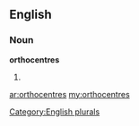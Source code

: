 ==English==

===Noun===
'''orthocentres'''

# {{plural of|[[orthocentre]]}}

[[Category:English plurals]]

[[ar:orthocentres]]
[[my:orthocentres]]